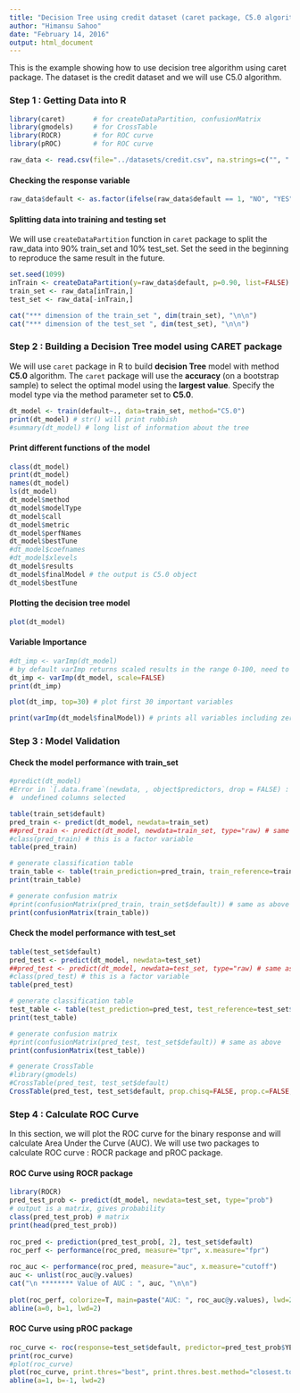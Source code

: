 ```yaml
---
title: "Decision Tree using credit dataset (caret package, C5.0 algorithm)"
author: "Himansu Sahoo"
date: "February 14, 2016"
output: html_document
---
```

This is the example showing how to use decision tree algorithm using caret package.
The dataset is the credit dataset and we will use C5.0 algorithm.

### Step 1 : Getting Data into R
```r
library(caret)       # for createDataPartition, confusionMatrix
library(gmodels)     # for CrossTable
library(ROCR)        # for ROC curve
library(pROC)        # for ROC curve
```

```r
raw_data <- read.csv(file="../datasets/credit.csv", na.strings=c("", " ", "NA", "NAN"))
```

#### Checking the response variable
```r
raw_data$default <- as.factor(ifelse(raw_data$default == 1, "NO", "YES"))
```


#### Splitting data into training and testing set
We will use `createDataPartition` function in `caret` package to split the raw\_data into 90% train\_set and 10% test\_set. Set the seed in the beginning to reproduce the same result in the future.

```r
set.seed(1099)
inTrain <- createDataPartition(y=raw_data$default, p=0.90, list=FALSE)
train_set <- raw_data[inTrain,]
test_set <- raw_data[-inTrain,]
```

```r
cat("*** dimension of the train_set ", dim(train_set), "\n\n")
cat("*** dimension of the test_set ", dim(test_set), "\n\n")
```

### Step 2 : Building a Decision Tree model using CARET package
We will use `caret` package in R to build **decision Tree** model with method **C5.0** algorithm.
The `caret` package will use the **accuracy** (on a bootstrap sample) to select the optimal model using the **largest value**.
Specify the model type via the method parameter set to **C5.0**.

```r
dt_model <- train(default~., data=train_set, method="C5.0")
print(dt_model) # str() will print rubbish
#summary(dt_model) # long list of information about the tree 
```

#### Print different functions of the model
```r
class(dt_model)
print(dt_model)
names(dt_model)
ls(dt_model)
dt_model$method
dt_model$modelType
dt_model$call
dt_model$metric
dt_model$perfNames
dt_model$bestTune
#dt_model$coefnames
#dt_model$xlevels
dt_model$results
dt_model$finalModel # the output is C5.0 object
dt_model$bestTune
```

#### Plotting the decision tree model
```r
plot(dt_model)
```

#### Variable Importance
```r
#dt_imp <- varImp(dt_model)
# by default varImp returns scaled results in the range 0-100, need to put scale=FALSE
dt_imp <- varImp(dt_model, scale=FALSE)
print(dt_imp)

plot(dt_imp, top=30) # plot first 30 important variables

print(varImp(dt_model$finalModel)) # prints all variables including zero importance also
```

### Step 3 : Model Validation
#### Check the model performance with train_set

```r
#predict(dt_model)	
#Error in `[.data.frame`(newdata, , object$predictors, drop = FALSE) : 
#  undefined columns selected

table(train_set$default)	
pred_train <- predict(dt_model, newdata=train_set)
##pred_train <- predict(dt_model, newdata=train_set, type="raw) # same as above, default is "raw" for train object
#class(pred_train) # this is a factor variable
table(pred_train)

# generate classification table
train_table <- table(train_prediction=pred_train, train_reference=train_set$default)
print(train_table)

# generate confusion matrix
#print(confusionMatrix(pred_train, train_set$default)) # same as above
print(confusionMatrix(train_table))
```

#### Check the model performance with test_set

```r
table(test_set$default)	
pred_test <- predict(dt_model, newdata=test_set)
##pred_test <- predict(dt_model, newdata=test_set, type="raw) # same as above, default is "raw" for train object
#class(pred_test) # this is a factor variable
table(pred_test)

# generate classification table
test_table <- table(test_prediction=pred_test, test_reference=test_set$default)
print(test_table)

# generate confusion matrix
#print(confusionMatrix(pred_test, test_set$default)) # same as above
print(confusionMatrix(test_table))

# generate CrossTable
#library(gmodels)
#CrossTable(pred_test, test_set$default)
CrossTable(pred_test, test_set$default, prop.chisq=FALSE, prop.c=FALSE, prop.r=FALSE, dnn=c('Prediction', 'Actual'))
```

### Step 4 : Calculate ROC Curve
In this section, we will plot the ROC curve for the binary response and will calculate Area Under the Curve (AUC). We will use two packages to calculate ROC curve : ROCR package and pROC package.

#### ROC Curve using ROCR package
```r
library(ROCR)
pred_test_prob <- predict(dt_model, newdata=test_set, type="prob")
# output is a matrix, gives probability
class(pred_test_prob) # matrix
print(head(pred_test_prob))
	
roc_pred <- prediction(pred_test_prob[, 2], test_set$default)
roc_perf <- performance(roc_pred, measure="tpr", x.measure="fpr")
	
roc_auc <- performance(roc_pred, measure="auc", x.measure="cutoff")
auc <- unlist(roc_auc@y.values)
cat("\n ******** Value of AUC : ", auc, "\n\n")
	
plot(roc_perf, colorize=T, main=paste("AUC: ", roc_auc@y.values), lwd=2)
abline(a=0, b=1, lwd=2)
```

#### ROC Curve using pROC package
```r
roc_curve <- roc(response=test_set$default, predictor=pred_test_prob$YES)
print(roc_curve)
#plot(roc_curve)
plot(roc_curve, print.thres="best", print.thres.best.method="closest.topleft")
abline(a=1, b=-1, lwd=2)
```
































